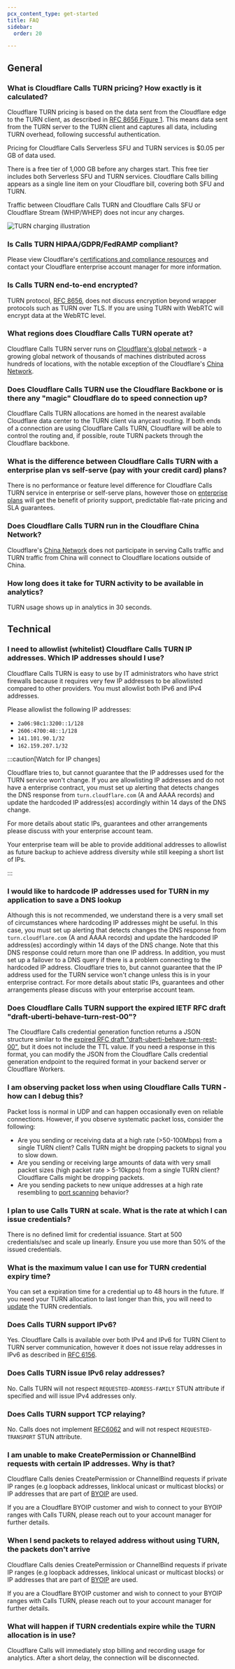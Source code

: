 ```yaml
---
pcx_content_type: get-started
title: FAQ
sidebar:
  order: 20

---
```



## General

### What is Cloudflare Calls TURN pricing? How exactly is it calculated?



Cloudflare TURN pricing is based on the data sent from the Cloudflare edge to the TURN client, as described in [RFC 8656 Figure 1](https://datatracker.ietf.org/doc/html/rfc8656#fig-turn-model). This means data sent from the TURN server to the TURN client and captures all data, including TURN overhead, following successful authentication.

Pricing for Cloudflare Calls Serverless SFU and TURN services is $0.05 per GB of data used.

There is a free tier of 1,000 GB before any charges start. This free tier includes both Serverless SFU and TURN services. Cloudflare Calls billing appears as a single line item on your Cloudflare bill, covering both SFU and TURN.

Traffic between Cloudflare Calls TURN and Cloudflare Calls SFU or Cloudflare Stream (WHIP/WHEP) does not incur any charges.

<div class="full-img">

![TURN charging illustration](~/assets/images/calls/turn-charging.svg)

</div>


### Is Calls TURN HIPAA/GDPR/FedRAMP compliant?





Please view Cloudflare's [certifications and compliance resources](https://www.cloudflare.com/trust-hub/compliance-resources/) and contact your Cloudflare enterprise account manager for more information.

### Is Calls TURN end-to-end encrypted?







TURN protocol, [RFC 8656](https://datatracker.ietf.org/doc/html/rfc8656), does not discuss encryption beyond wrapper protocols such as TURN over TLS. If you are using TURN with WebRTC will encrypt data at the WebRTC level.



### What regions does Cloudflare Calls TURN operate at?





Cloudflare Calls TURN server runs on [Cloudflare's global network](https://www.cloudflare.com/network) - a growing global network of thousands of machines distributed across hundreds of locations, with the notable exception of the Cloudflare's [China Network](/china-network/).



### Does Cloudflare Calls TURN use the Cloudflare Backbone or is there any "magic" Cloudflare do to speed connection up?





Cloudflare Calls TURN allocations are homed in the nearest available Cloudflare data center to the TURN client via anycast routing. If both ends of a connection are using Cloudflare Calls TURN, Cloudflare will be able to control the routing and, if possible, route TURN packets through the Cloudflare backbone.



### What is the difference between Cloudflare Calls TURN with a enterprise plan vs self-serve (pay with your credit card) plans?





There is no performance or feature level difference for Cloudflare Calls TURN service in enterprise or self-serve plans, however those on [enterprise plans](https://www.cloudflare.com/enterprise/) will get the benefit of priority support, predictable flat-rate pricing and SLA guarantees.


### Does Cloudflare Calls TURN run in the Cloudflare China Network?






Cloudflare's [China Network](/china-network/) does not participate in serving Calls traffic and TURN traffic from China will connect to Cloudflare locations outside of China.




### How long does it take for TURN activity to be available in analytics?




TURN usage shows up in analytics in 30 seconds.


## Technical

### I need to allowlist (whitelist) Cloudflare Calls TURN IP addresses. Which IP addresses should I use?






Cloudflare Calls TURN is easy to use by IT administrators who have strict firewalls because it requires very few IP addresses to be allowlisted compared to other providers. You must allowlist both IPv6 and IPv4 addresses.

Please allowlist the following IP addresses:

* `2a06:98c1:3200::1/128`
* `2606:4700:48::1/128`
* `141.101.90.1/32`
* `162.159.207.1/32`

:::caution[Watch for IP changes]


Cloudflare tries to, but cannot guarantee that the IP addresses used for the TURN service won't change. If you are allowlisting IP addresses and do not have a enterprise contract, you must set up alerting that detects changes the DNS response from `turn.cloudflare.com` (A and AAAA records) and update the hardcoded IP address(es) accordingly within 14 days of the DNS change.

For more details about static IPs, guarantees and other arrangements please discuss with your enterprise account team.

Your enterprise team will be able to provide additional addresses to allowlist as future backup to achieve address diversity while still keeping a short list of IPs.


:::


### I would like to hardcode IP addresses used for TURN in my application to save a DNS lookup






Although this is not recommended, we understand there is a very small set of circumstances where hardcoding IP addresses might be useful. In this case, you must set up alerting that detects changes the DNS response from `turn.cloudflare.com` (A and AAAA records) and update the hardcoded IP address(es) accordingly within 14 days of the DNS change. Note that this DNS response could return more than one IP address. In addition, you must set up a failover to a DNS query if there is a problem connecting to the hardcoded IP address. Cloudflare tries to, but cannot guarantee that the IP address used for the TURN service won't change unless this is in your enterprise contract. For more details about static IPs, guarantees and other arrangements please discuss with your enterprise account team.



### Does Cloudflare Calls TURN support the expired IETF RFC draft "draft-uberti-behave-turn-rest-00"?





The Cloudflare Calls credential generation function returns a JSON structure similar to the [expired RFC draft "draft-uberti-behave-turn-rest-00"](https://datatracker.ietf.org/doc/html/draft-uberti-behave-turn-rest-00), but it does not include the TTL value. If you need a response in this format, you can modify the JSON from the Cloudflare Calls credential generation endpoint to the required format in your backend server or Cloudflare Workers.



### I am observing packet loss when using Cloudflare Calls TURN - how can I debug this?





Packet loss is normal in UDP and can happen occasionally even on reliable connections. However, if you observe systematic packet loss, consider the following:

* Are you sending or receiving data at a high rate (>50-100Mbps) from a single TURN client? Calls TURN might be dropping packets to signal you to slow down.
* Are you sending or receiving large amounts of data with very small packet sizes (high packet rate > 5-10kpps) from a single TURN client? Cloudflare Calls might be dropping packets.
* Are you sending packets to new unique addresses at a high rate resembling to [port scanning](https://en.wikipedia.org/wiki/Port_scanner) behavior?



### I plan to use Calls TURN at scale. What is the rate at which I can issue credentials?





There is no defined limit for credential issuance. Start at 500 credentials/sec and scale up linearly. Ensure you use more than 50% of the issued credentials.


### What is the maximum value I can use for TURN credential expiry time?


You can set a expiration time for a credential up to 48 hours in the future. If you need your TURN allocation to last longer than this, you will need to [update](https://developer.mozilla.org/en-US/docs/Web/API/RTCPeerConnection/setConfiguration) the TURN credentials.



### Does Calls TURN support IPv6?




Yes. Cloudflare Calls is available over both IPv4 and IPv6 for TURN Client to TURN server communication, however it does not issue relay addresses in IPv6 as described in [RFC 6156](https://datatracker.ietf.org/doc/html/rfc6156).



### Does Calls TURN issue IPv6 relay addresses?





No. Calls TURN will not respect `REQUESTED-ADDRESS-FAMILY` STUN attribute if specified and will issue IPv4 addresses only.


### Does Calls TURN support TCP relaying?






No. Calls does not implement [RFC6062](https://datatracker.ietf.org/doc/html/rfc6062) and will not respect `REQUESTED-TRANSPORT` STUN attribute.




### I am unable to make CreatePermission or ChannelBind requests with certain IP addresses. Why is that?




Cloudflare Calls denies CreatePermission or ChannelBind requests if private IP ranges (e.g loopback addresses, linklocal unicast or multicast blocks) or IP addresses that are part of [BYOIP](/byoip/) are used.

If you are a Cloudflare BYOIP customer and wish to connect to your BYOIP ranges with Calls TURN, please reach out to your account manager for further details.



### When I send packets to relayed address without using TURN, the packets don't arrive





Cloudflare Calls denies CreatePermission or ChannelBind requests if private IP ranges (e.g loopback addresses, linklocal unicast or multicast blocks) or IP addresses that are part of [BYOIP](/byoip/) are used.

If you are a Cloudflare BYOIP customer and wish to connect to your BYOIP ranges with Calls TURN, please reach out to your account manager for further details.



### What will happen if TURN credentials expire while the TURN allocation is in use?

Cloudflare Calls will immediately stop billing and recording usage for analytics. After a short delay, the connection will be disconnected.